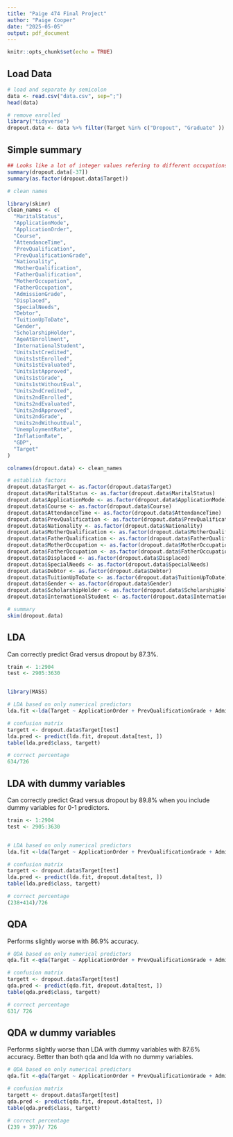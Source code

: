 ```yaml
---
title: "Paige 474 Final Project"
author: "Paige Cooper"
date: "2025-05-05"
output: pdf_document
---
```


```r
knitr::opts_chunk$set(echo = TRUE)
```


## Load Data
```r
# load and separate by semicolon
data <- read.csv("data.csv", sep=";")
head(data)

# remove enrolled
library("tidyverse")
dropout.data <- data %>% filter(Target %in% c("Dropout", "Graduate" ))
```


## Simple summary
```r
## Looks like a lot of integer values refering to different occupations etc. may need to use as.factor
summary(dropout.data[-37])
summary(as.factor(dropout.data$Target))
```
```r
# clean names

library(skimr)
clean_names <- c(
  "MaritalStatus",
  "ApplicationMode",
  "ApplicationOrder",
  "Course",
  "AttendanceTime", 
  "PrevQualification",
  "PrevQualificationGrade",
  "Nationality",
  "MotherQualification",
  "FatherQualification",
  "MotherOccupation",
  "FatherOccupation",
  "AdmissionGrade",
  "Displaced",
  "SpecialNeeds",
  "Debtor",
  "TuitionUpToDate",
  "Gender",
  "ScholarshipHolder",
  "AgeAtEnrollment",
  "InternationalStudent",
  "Units1stCredited",
  "Units1stEnrolled",
  "Units1stEvaluated",
  "Units1stApproved",
  "Units1stGrade",
  "Units1stWithoutEval",
  "Units2ndCredited",
  "Units2ndEnrolled",
  "Units2ndEvaluated",
  "Units2ndApproved",
  "Units2ndGrade",
  "Units2ndWithoutEval",
  "UnemploymentRate",
  "InflationRate",
  "GDP",
  "Target"
)

colnames(dropout.data) <- clean_names

```

```r
# establish factors
dropout.data$Target <- as.factor(dropout.data$Target)
dropout.data$MaritalStatus <- as.factor(dropout.data$MaritalStatus)
dropout.data$ApplicationMode <- as.factor(dropout.data$ApplicationMode)
dropout.data$Course <- as.factor(dropout.data$Course)
dropout.data$AttendanceTime <- as.factor(dropout.data$AttendanceTime)
dropout.data$PrevQualification <- as.factor(dropout.data$PrevQualification)
dropout.data$Nationality <- as.factor(dropout.data$Nationality)
dropout.data$MotherQualification <- as.factor(dropout.data$MotherQualification)
dropout.data$FatherQualification <- as.factor(dropout.data$FatherQualification)
dropout.data$MotherOccupation <- as.factor(dropout.data$MotherOccupation)
dropout.data$FatherOccupation <- as.factor(dropout.data$FatherOccupation)
dropout.data$Displaced <- as.factor(dropout.data$Displaced)
dropout.data$SpecialNeeds <- as.factor(dropout.data$SpecialNeeds)
dropout.data$Debtor <- as.factor(dropout.data$Debtor)
dropout.data$TuitionUpToDate <- as.factor(dropout.data$TuitionUpToDate)
dropout.data$Gender <- as.factor(dropout.data$Gender)
dropout.data$ScholarshipHolder <- as.factor(dropout.data$ScholarshipHolder)
dropout.data$InternationalStudent <- as.factor(dropout.data$InternationalStudent)
```


```r
# summary
skim(dropout.data)
```


## LDA 
Can correctly predict Grad versus dropout by 87.3%.
```r
train <- 1:2904
test <- 2905:3630


library(MASS)

# LDA based on only numerical predictors
lda.fit <-lda(Target ~ ApplicationOrder + PrevQualificationGrade + AdmissionGrade + AgeAtEnrollment + Units1stCredited + Units1stEnrolled + Units1stEvaluated + Units1stApproved + Units1stGrade + Units1stWithoutEval + 	Units2ndCredited + Units2ndEnrolled + Units2ndEvaluated + Units2ndApproved + Units2ndGrade + Units2ndWithoutEval + UnemploymentRate + InflationRate + GDP, data = dropout.data, subset = train)

# confusion matrix
targett <- dropout.data$Target[test]
lda.pred <- predict(lda.fit, dropout.data[test, ])
table(lda.pred$class, targett)

# correct percentage
634/726

```


## LDA with dummy variables
Can correctly predict Grad versus dropout by 89.8% when you include dummy variables for 0-1 predictors.
```r
train <- 1:2904
test <- 2905:3630


# LDA based on only numerical predictors
lda.fit <-lda(Target ~ ApplicationOrder + PrevQualificationGrade + AdmissionGrade + AgeAtEnrollment + Units1stCredited + Units1stEnrolled + Units1stEvaluated + Units1stApproved + Units1stGrade + Units1stWithoutEval + 	Units2ndCredited + Units2ndEnrolled + Units2ndEvaluated + Units2ndApproved + Units2ndGrade + Units2ndWithoutEval + UnemploymentRate + InflationRate + GDP + AttendanceTime + Displaced + SpecialNeeds + Gender + Debtor + TuitionUpToDate + ScholarshipHolder + InternationalStudent, data = dropout.data, subset = train)

# confusion matrix
targett <- dropout.data$Target[test]
lda.pred <- predict(lda.fit, dropout.data[test, ])
table(lda.pred$class, targett)

# correct percentage
(238+414)/726

```



## QDA
Performs slightly worse with 86.9% accuracy.
```r
# QDA based on only numerical predictors
qda.fit <-qda(Target ~ ApplicationOrder + PrevQualificationGrade + AdmissionGrade + AgeAtEnrollment + Units1stCredited + Units1stEnrolled + Units1stEvaluated + Units1stApproved + Units1stGrade + Units1stWithoutEval + 	Units2ndCredited + Units2ndEnrolled + Units2ndEvaluated + Units2ndApproved + Units2ndGrade + Units2ndWithoutEval + UnemploymentRate + InflationRate + GDP, data = dropout.data, subset = train)

# confusion matrix
targett <- dropout.data$Target[test]
qda.pred <- predict(qda.fit, dropout.data[test, ])
table(qda.pred$class, targett)

# correct percentage
631/ 726
```


## QDA w dummy variables
Performs slightly worse than LDA with dummy variables with 87.6% accuracy. Better than both qda and lda with no dummy variables.
```r
# QDA based on only numerical predictors
qda.fit <-qda(Target ~ ApplicationOrder + PrevQualificationGrade + AdmissionGrade + AgeAtEnrollment + Units1stCredited + Units1stEnrolled + Units1stEvaluated + Units1stApproved + Units1stGrade + Units1stWithoutEval + 	Units2ndCredited + Units2ndEnrolled + Units2ndEvaluated + Units2ndApproved + Units2ndGrade + Units2ndWithoutEval + UnemploymentRate + InflationRate + GDP + AttendanceTime + Displaced + SpecialNeeds + Gender + Debtor + TuitionUpToDate + ScholarshipHolder + InternationalStudent, data = dropout.data, subset = train)

# confusion matrix
targett <- dropout.data$Target[test]
qda.pred <- predict(qda.fit, dropout.data[test, ])
table(qda.pred$class, targett)

# correct percentage
(239 + 397)/ 726
```
